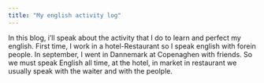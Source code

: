 ```yaml
---
title: "My english activity log"
---
```


In this blog, i'll speak about the activity that I do to learn and perfect my english. First time, I work in a hotel-Restaurant so I speak english with forein people. In september, I went in Dannemark at Copenaghen with friends. So we must speak English all time, at the hotel, in market in restaurant we usually speak with the waiter and with the peolple.
